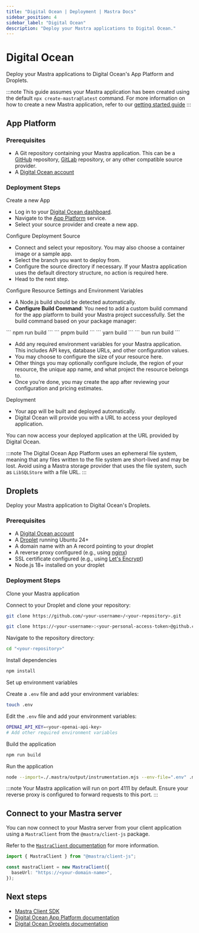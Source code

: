 ```yaml
---
title: "Digital Ocean | Deployment | Mastra Docs"
sidebar_position: 4
sidebar_label: "Digital Ocean"
description: "Deploy your Mastra applications to Digital Ocean."
---
```



# Digital Ocean

Deploy your Mastra applications to Digital Ocean's App Platform and Droplets.

:::note
This guide assumes your Mastra application has been created using the default
`npx create-mastra@latest` command.
For more information on how to create a new Mastra application,
refer to our [getting started guide](./../../getting-started/installation)
:::

<Tabs>

  <TabItem value="app-platform" label="App Platform">

## App Platform

### Prerequisites

- A Git repository containing your Mastra application. This can be a [GitHub](https://github.com/) repository, [GitLab](https://gitlab.com/) repository, or any other compatible source provider.
- A [Digital Ocean account](https://www.digitalocean.com/)

### Deployment Steps

<Steps>

<StepItem>

Create a new App

- Log in to your [Digital Ocean dashboard](https://cloud.digitalocean.com/).
- Navigate to the [App Platform](https://docs.digitalocean.com/products/app-platform/) service.
- Select your source provider and create a new app.

</StepItem>

<StepItem>

Configure Deployment Source

- Connect and select your repository. You may also choose a container image or a sample app.
- Select the branch you want to deploy from.
- Configure the source directory if necessary. If your Mastra application uses the default directory structure, no action is required here.
- Head to the next step.

</StepItem>

<StepItem>

Configure Resource Settings and Environment Variables

- A Node.js build should be detected automatically.
- **Configure Build Command**: You need to add a custom build command for the app platform to build your Mastra project successfully. Set the build command based on your package manager:

<Tabs>
  <TabItem value="npm" label="npm">
    ```
    npm run build
    ```
  </TabItem>
  <TabItem value="pnpm" label="pnpm">
    ```
    pnpm build
    ```
  </TabItem>
  <TabItem value="yarn" label="yarn">
    ```
    yarn build
    ```
  </TabItem>
  <TabItem value="bun" label="bun">
    ```
    bun run build
    ```
  </TabItem>
</Tabs>

- Add any required environment variables for your Mastra application. This includes API keys, database URLs, and other configuration values.
- You may choose to configure the size of your resource here.
- Other things you may optionally configure include, the region of your resource, the unique app name, and what project the resource belongs to.
- Once you're done, you may create the app after reviewing your configuration and pricing estimates.

</StepItem>

<StepItem>

Deployment

- Your app will be built and deployed automatically.
- Digital Ocean will provide you with a URL to access your deployed application.

</StepItem>

</Steps>

You can now access your deployed application at the URL provided by Digital Ocean.

:::note
The Digital Ocean App Platform uses an ephemeral file system,
meaning that any files written to the file system are short-lived and may be lost.
Avoid using a Mastra storage provider that uses the file system,
such as `LibSQLStore` with a file URL.
:::

  </TabItem>

  <TabItem value="droplets" label="Droplets">

## Droplets

Deploy your Mastra application to Digital Ocean's Droplets.

### Prerequisites

- A [Digital Ocean account](https://www.digitalocean.com/)
- A [Droplet](https://docs.digitalocean.com/products/droplets/) running Ubuntu 24+
- A domain name with an A record pointing to your droplet
- A reverse proxy configured (e.g., using [nginx](https://nginx.org/))
- SSL certificate configured (e.g., using [Let's Encrypt](https://letsencrypt.org/))
- Node.js 18+ installed on your droplet

### Deployment Steps

<Steps>

<StepItem>

Clone your Mastra application

Connect to your Droplet and clone your repository:

<Tabs>
  <TabItem value="public" label="Public Repository">

```bash copy
git clone https://github.com/<your-username>/<your-repository>.git
```

  </TabItem>

  <TabItem value="private" label="Private Repository">

```bash copy
git clone https://<your-username>:<your-personal-access-token>@github.com/<your-username>/<your-repository>.git
```

  </TabItem>
</Tabs>

Navigate to the repository directory:

```bash copy
cd "<your-repository>"
```

</StepItem>

<StepItem>

Install dependencies

```bash copy
npm install
```

</StepItem>

<StepItem>

Set up environment variables

Create a `.env` file and add your environment variables:

```bash copy
touch .env
```

Edit the `.env` file and add your environment variables:

```bash copy
OPENAI_API_KEY=<your-openai-api-key>
# Add other required environment variables
```

</StepItem>

<StepItem>

Build the application

```bash copy
npm run build
```

</StepItem>

<StepItem>

Run the application

```bash copy
node --import=./.mastra/output/instrumentation.mjs --env-file=".env" .mastra/output/index.mjs
```

:::note
Your Mastra application will run on port 4111 by default. Ensure your reverse proxy is configured to forward requests to this port.
:::

</StepItem>

</Steps>

</TabItem>

</Tabs>

## Connect to your Mastra server

You can now connect to your Mastra server from your client application using a `MastraClient` from the `@mastra/client-js` package.

Refer to the [`MastraClient` documentation](/server-db/mastra-client) for more information.

```typescript copy showLineNumbers
import { MastraClient } from "@mastra/client-js";

const mastraClient = new MastraClient({
  baseUrl: "https://<your-domain-name>",
});
```

## Next steps

- [Mastra Client SDK](/client-js/overview)
- [Digital Ocean App Platform documentation](https://docs.digitalocean.com/products/app-platform/)
- [Digital Ocean Droplets documentation](https://docs.digitalocean.com/products/droplets/)
